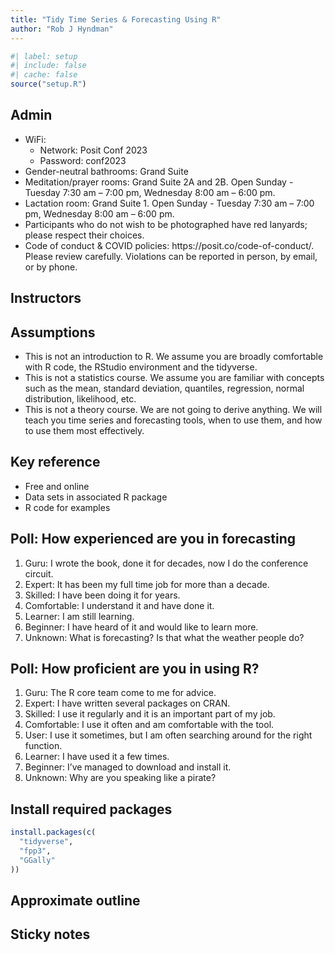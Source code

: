 ```yaml
---
title: "Tidy Time Series & Forecasting Using R"
author: "Rob J Hyndman"
---
```


```r
#| label: setup
#| include: false
#| cache: false
source("setup.R")
```

## Admin
\fontsize{13}{14}\sf

- WiFi:
  - Network: Posit Conf 2023
  - Password: conf2023
- Gender-neutral bathrooms: Grand Suite
- Meditation/prayer rooms: Grand Suite 2A and 2B. Open Sunday - Tuesday 7:30 am -- 7:00 pm, Wednesday 8:00 am -- 6:00 pm.
- Lactation room: Grand Suite 1. Open Sunday - Tuesday 7:30 am -- 7:00 pm, Wednesday 8:00 am -- 6:00 pm.
- Participants who do not wish to be photographed have red lanyards; please respect their choices.
- Code of conduct & COVID policies: https://posit.co/code-of-conduct/. Please review carefully. Violations can be reported in person, by email, or by phone.

## Instructors

\placefig{0.6}{1.5}{width=3.5cm}{Rob}
\begin{textblock}{8.2}(5.6,1.3)
\begin{alertblock}{Rob J Hyndman}
\href{https://robjhyndman.com}{\faIcon{home} robjhyndman.com}\\
\href{https://aus.social/@robjhyndman}{\faIcon{mastodon} @robjhyndman@aus.social}\\
\href{https://github.com/robjhyndman}{\faIcon{github}  @robjhyndman}\\
\href{mailto:rob.hyndman@monash.edu}{\faIcon{envelope}  rob.hyndman@monash.edu}
\end{alertblock}
\end{textblock}

\begin{textblock}{8.2}(5.6,5.4)
\begin{block}{Tutors}
\begin{itemize}\tightlist
\item Cosima Meyer
\item Davis Vaughan
\item Joscelin Rocha-Hidalgo
\end{itemize}
\end{block}
\end{textblock}

## Assumptions

  * This is not an introduction to R. We assume you are broadly comfortable with R code, the RStudio environment and the tidyverse.
  * This is not a statistics course. We assume you are familiar with concepts such as the mean, standard deviation, quantiles, regression, normal distribution, likelihood, etc.
  * This is not a theory course. We are not going to derive anything. We will teach you time series and forecasting tools, when to use them, and how to use them most effectively.

## Key reference

\large

\begin{block}{}\bf
\hangafter=1\hangindent=.3cm
 {Hyndman, R.~J. \& Athanasopoulos, G. (2021) \emph{Forecasting: principles and practice}, 3rd ed.}
\end{block}\pause
\begin{alertblock}{}\Large
\centerline{\bf OTexts.org/fpp3/}
\end{alertblock}

\pause

  * Free and online
  * Data sets in associated R package
  * R code for examples

## Poll: How experienced are you in forecasting

  1. Guru: I wrote the book, done it for decades, now I do the conference circuit.
  2. Expert: It has been my full time job for more than a decade.
  3. Skilled: I have been doing it for years.
  1. Comfortable: I understand it and have done it.
  1. Learner: I am still learning.
  1. Beginner: I have heard of it and would like to learn more.
  1. Unknown: What is forecasting? Is that what the weather people do?

## Poll: How proficient are you in using R?

\fontsize{14}{15}\sf

  1. Guru: The R core team come to me for advice.
  1. Expert: I have written several packages on CRAN.
  1. Skilled: I use it regularly and it is an important part of my job.
  1. Comfortable: I use it often and am comfortable with the tool.
  1. User: I use it sometimes, but I am often searching around for the right function.
  1. Learner: I have used it a few times.
  1. Beginner: I've managed to download and install it.
  1. Unknown: Why are you speaking like a pirate?

## Install required packages

\large

```r
install.packages(c(
  "tidyverse",
  "fpp3",
  "GGally"
))
```

\pause\vspace*{1cm}
\begin{alertblock}{Posit Cloud}
\LARGE\textbf{bit.ly/tidytscloud}
\end{alertblock}



## Approximate outline
\vspace*{-0.1cm}\centering\fontsize{12}{12}\sf
\begin{tabular}{rp{6.6cm}l}
  \bf Day & \bf Topic                   & \bf Chapter \\
  \midrule
  1       & 1. Introduction to tsibbles    & 2 \\
  1       & 2. Time series graphics        & 2 \\
  1       & 3. Transformations             & 3 \\
  1       & 4. Seasonality and trends      & 3 \\
  1       & 5. Time series features        & 4 \\
  \midrule
  2       & 6. Introduction to forecasting & 1,5 \\
  2       & 7. Exponential smoothing       & 8 \\
  2       & 8. ARIMA models                & 9 \\
  2       & 9. Dynamic regression          & 10 \\
  2      & 10. Hierarchical forecasting    & 11 \\
  \bottomrule
\end{tabular}

\vspace*{.0cm}\begin{alertblock}{}{\centerline{\Large\textbf{pos.it/tidyts}}}
\end{alertblock}

## Sticky notes

\placefig{1}{2}{width=9.5cm}{sticky-notes}

\placefig{10.8}{.5}{width=4.5cm, height=200cm}{figs/hand.png}

\begin{textblock}{4}(6.7,3.9)\large
I've finished
\end{textblock}

\begin{textblock}{4}(1.65,3.9)\large
I need help
\end{textblock}

\begin{textblock}{2.5}(12.6,6.8)\large
I have a question
\end{textblock}
